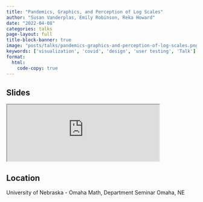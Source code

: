 ```yaml
---
title: "Pandemics, Graphics, and Perception of Log Scales"
author: "Susan Vanderplas, Emily Robinson, Reka Howard"
date: "2022-04-08"
categories: talks
page-layout: full
title-block-banner: true
image: "posts/talks/pandemics-graphics-and-perception-of-log-scales.png"
keywords: ['visualization', 'covid', 'design', 'user testing', 'Talk']
format:
  html:
    code-copy: true
---
```

 
## Slides

<iframe src='https://srvanderplas.github.io/2022-Presentations/04-UNO/#1' height='auto' width='80%'>
                        </iframe>
## Location
University of Nebraska - Omaha
Math, Department Seminar
Omaha, NE
